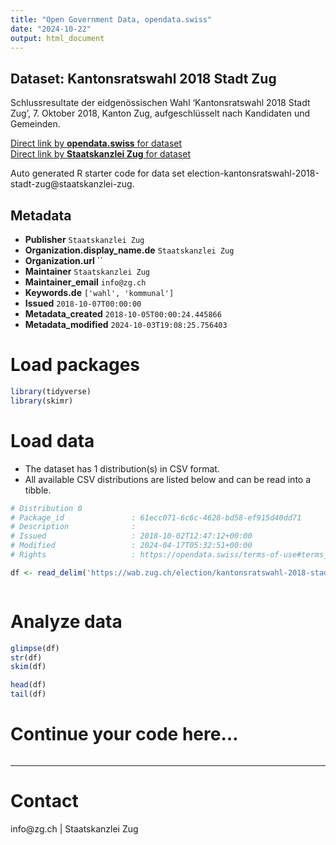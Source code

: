 ```yaml
---
title: "Open Government Data, opendata.swiss"
date: "2024-10-22"
output: html_document
---
```


## Dataset: Kantonsratswahl 2018 Stadt Zug

Schlussresultate der eidgenössischen Wahl 'Kantonsratswahl 2018 Stadt Zug', 7. Oktober 2018, Kanton Zug, aufgeschlüsselt nach Kandidaten und Gemeinden.

[Direct link by **opendata.swiss** for dataset](https://opendata.swiss/de/dataset/kantonsratswahl-2018-stadt-zug)<br>
[Direct link by **Staatskanzlei Zug** for dataset](https://wab.zug.ch/election/kantonsratswahl-2018-stadt-zug/data)

Auto generated R starter code for data set election-kantonsratswahl-2018-stadt-zug@staatskanzlei-zug.

## Metadata

- **Publisher** `Staatskanzlei Zug`
- **Organization.display_name.de** `Staatskanzlei Zug`
- **Organization.url** ``
- **Maintainer** `Staatskanzlei Zug`
- **Maintainer_email** `info@zg.ch`
- **Keywords.de** `['wahl', 'kommunal']`
- **Issued** `2018-10-07T00:00:00`
- **Metadata_created** `2018-10-05T00:00:24.445866`
- **Metadata_modified** `2024-10-03T19:08:25.756403`


# Load packages

```r

library(tidyverse)
library(skimr)

```

# Load data

-   The dataset has 1 distribution(s) in CSV format.
-   All available CSV distributions are listed below and can be read into a tibble.

```r

# Distribution 0
# Package_id               : 61ecc071-6c6c-4628-bd58-ef915d40dd71
# Description              : 
# Issued                   : 2018-10-02T12:47:12+00:00
# Modified                 : 2024-04-17T05:32:51+00:00
# Rights                   : https://opendata.swiss/terms-of-use#terms_by

df <- read_delim('https://wab.zug.ch/election/kantonsratswahl-2018-stadt-zug/data-csv')



```

# Analyze data

```r

glimpse(df)
str(df)
skim(df)

head(df)
tail(df)

```

# Continue your code here...

```r

```

------------------------------------------------------------------------

# Contact

info@zg.ch | Staatskanzlei Zug
